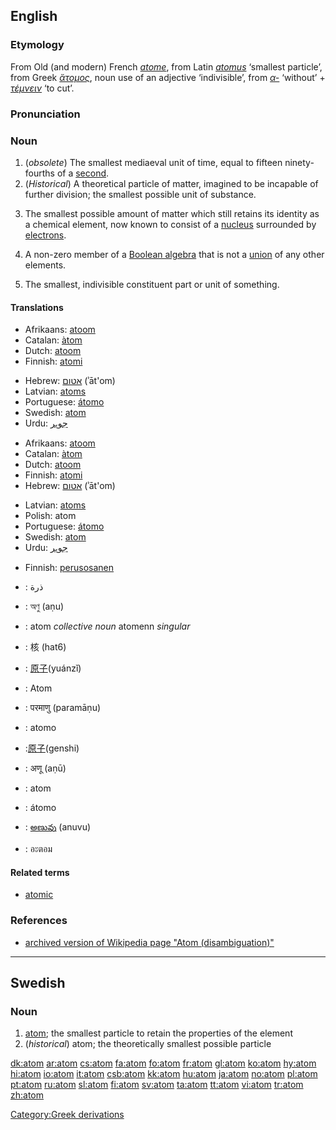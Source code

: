 ==English==
{{wikipedia}}

===Etymology===
From Old (and modern) French ''[[atome]]'', from Latin ''[[atomus]]'' ‘smallest particle’, from Greek ''[[ἄτομος]]'', noun use of an adjective ‘indivisible’, from ''[[α-]]'' ‘without’ + ''[[τέμνειν]]'' ‘to cut’.

===Pronunciation===
{{IPA|/ˈætəm/}}

===Noun===
{{en-noun}}

# (''obsolete'') The smallest mediaeval unit of time, equal to fifteen ninety-fourths of a [[second]].
# (''Historical'') A theoretical particle of matter, imagined to be incapable of further division; the smallest possible unit of substance.
# {{physics}} The smallest possible amount of matter which still retains its identity as a chemical element, now known to consist of a [[nucleus]] surrounded by [[electrons]].
# {{mathematics}} A non-zero member of a [[wikipedia:Boolean algebra|Boolean algebra]] that is not a [[union]] of any other elements.
# The smallest, indivisible constituent part or unit of something.

====Translations====
{{trans-top|small unit of time}}
{{trans-mid}}
{{trans-bottom}}

{{trans-top|theoretical particle of matter}}
*Afrikaans: [[atoom]]
*Catalan: [[àtom]]
*Dutch: [[atoom]] {{n}}
*Finnish: [[atomi]]
{{trans-mid}}
*Hebrew: [[אטום]] (ʾāt'om) {{m}}
*Latvian: [[atoms]] {{m}}
*Portuguese: [[átomo]]
*Swedish: [[#Swedish|atom]] {{c}}
*Urdu: [[جوہر]] {{m}}
{{trans-bottom}}

{{trans-top|smallest possible amount of matter retaining its chemical properties}}
*Afrikaans: [[atoom]]
*Catalan: [[àtom]]
*Dutch: [[atoom]] {{n}}
*Finnish: [[atomi]]
*Hebrew: [[אטום]] (ʾāt'om) {{m}}
{{trans-mid}}
*Latvian: [[atoms]]
*Polish: atom {{m}}
*Portuguese: [[átomo]]
*Swedish: [[atom#Swedish|atom]] {{c}}
*Urdu: [[جوہر]] {{m}}
{{trans-bottom}}

{{trans-top|a kind of member of a Boolean algebra}}
{{trans-mid}}
{{trans-bottom}}

{{trans-top|the smallest indivisible consituent}}
*Finnish: [[perusosanen]]
{{trans-mid}}
{{trans-bottom}}

{{checktrans}}
{{top}}
*{{ttbc|Arabic}}: ذرة
*{{ttbc|Bengali}}: অণু (aṇu)
*{{ttbc|Breton}}: atom ''collective noun'' atomenn ''singular'' {{f}}
*{{ttbc|Cantonese}}: 核 (hat6)
*{{ttbc|Chinese}}: [[原子]](yuánzǐ)
*{{ttbc|German}}: Atom {{n}}
*{{ttbc|Hindi}}: परमाणु (paramāṇu)
{{mid}}
*{{ttbc|Interlingua}}: atomo
*{{ttbc|Japanese}}:[[原子]](genshi)
*{{ttbc|Marathi}}: अणू (aṇū)
*{{ttbc|Romanian}}: atom {{m}}
*{{ttbc|Spanish}}: átomo {{m}}
*{{ttbc|Telugu}}: [[అణువు]] (anuvu)
*{{ttbc|Thai}}: อะตอม
{{bottom}}

====Related terms====
*[[atomic]]

===References===
*[http://en.wikipedia.org/w/index.php?title=Atom_(disambiguation)&direction=next&oldid=4826336 archived version of Wikipedia page "Atom (disambiguation)"]

[[Category:Greek derivations]]

----

==Swedish==

===Noun===
{{sv-noun-reg-er}}

# [[#English|atom]]; the smallest particle to retain the properties of the element
# (''historical'') atom; the theoretically smallest possible particle

[[dk:atom]]
[[ar:atom]]
[[cs:atom]]
[[fa:atom]]
[[fo:atom]]
[[fr:atom]]
[[gl:atom]]
[[ko:atom]]
[[hy:atom]]
[[hi:atom]]
[[io:atom]]
[[it:atom]]
[[csb:atom]]
[[kk:atom]]
[[hu:atom]]
[[ja:atom]]
[[no:atom]]
[[pl:atom]]
[[pt:atom]]
[[ru:atom]]
[[sl:atom]]
[[fi:atom]]
[[sv:atom]]
[[ta:atom]]
[[tt:atom]]
[[vi:atom]]
[[tr:atom]]
[[zh:atom]]